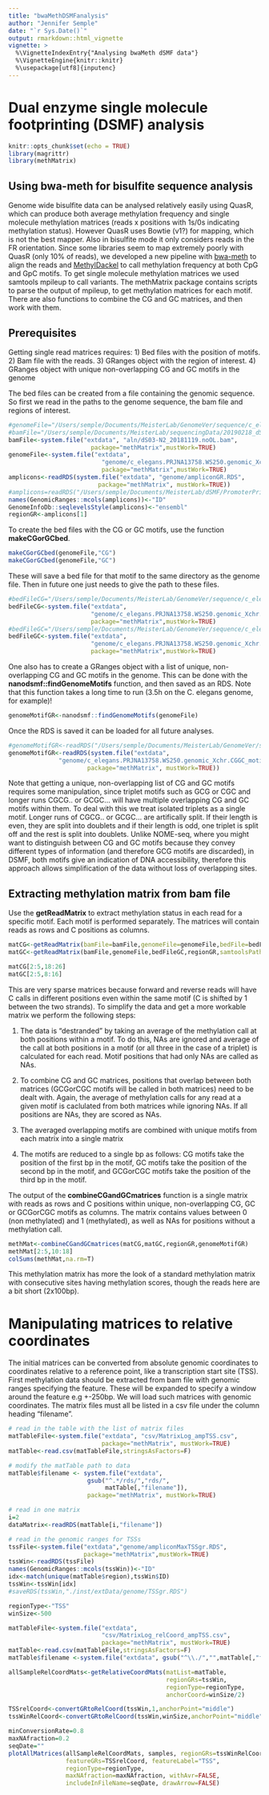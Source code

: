 ```yaml
---
title: "bwaMethDSMFanalysis"
author: "Jennifer Semple"
date: "`r Sys.Date()`"
output: rmarkdown::html_vignette
vignette: >
  %\VignetteIndexEntry{"Analysing bwaMeth dSMF data"} 
  %\VignetteEngine{knitr::knitr}
  %\usepackage[utf8]{inputenc}
---
```


# Dual enzyme single molecule footprinting (DSMF) analysis

```r
knitr::opts_chunk$set(echo = TRUE)
library(magrittr)
library(methMatrix)
```

## Using bwa-meth for bisulfite sequence analysis

Genome wide bisulfite data can be analysed relatively easily using QuasR, which can produce both average methylation frequency and single molecule methylation matrices (reads x positions with 1s/0s indicating methylation status). However QuasR uses Bowtie (v1?) for mapping, which is not the best mapper. Also in bisulfite mode it only considers reads in the FR orientation. Since some libraries seem to map extremely poorly with QuasR (only 10% of reads), we developed a new pipeline with [bwa-meth](https://github.com/brentp/bwa-meth) to align the reads and [MethylDackel](https://github.com/dpryan79/MethylDackel) to call methylation frequency at both CpG and GpC motifs. To get single molecule methylation matrices we used samtools mpileup to call variants. The methMatrix package contains scripts to parse the output of mpileup, to get methylation matrices for each motif. There are also functions to combine the CG and GC matrices, and then work with them.

## Prerequisites

Getting single read matrices requires: 
1) Bed files with the position of motifs.
2) Bam file with the reads. 
3) GRanges object with the region of interest.
4) GRanges object with unique non-overlapping CG and GC motifs in the genome

The bed files can be created from a file containing the genomic sequence. So first we read in the paths to the genome sequence, the bam file and regions of interest.
```r
#genomeFile="/Users/semple/Documents/MeisterLab/GenomeVer/sequence/c_elegans.PRJNA13758.WS250.genomic.fa"
#bamFile="/Users/semple/Documents/MeisterLab/sequencingData/20190218_dSMFv016v020_N2gw_2x150pe/properpair/aln/dS16N2gw_20190218.noOL.bam"
bamFile<-system.file("extdata", "aln/dS03-N2_20181119.noOL.bam",
                       package="methMatrix",mustWork=TRUE)
genomeFile<-system.file("extdata",
                          "genome/c_elegans.PRJNA13758.WS250.genomic_Xchr.fa",
                          package="methMatrix",mustWork=TRUE)
amplicons<-readRDS(system.file("extdata", "genome/ampliconGR.RDS",
                         package="methMatrix", mustWork=TRUE))
#amplicons=readRDS("/Users/semple/Documents/MeisterLab/dSMF/PromoterPrimerDesign/usefulObjects/ampliconGR.RDS")
names(GenomicRanges::mcols(amplicons))<-"ID"
GenomeInfoDb::seqlevelsStyle(amplicons)<-"ensembl"
regionGR<-amplicons[1]

```

To create the bed files with the CG or GC motifs, use the function **makeCGorGCbed**.
```r
makeCGorGCbed(genomeFile,"CG")
makeCGorGCbed(genomeFile,"GC")
```

These will save a bed file for that motif to the same directory as the genome file. Then in future one just needs to give the path to these files.

```r
#bedFileCG="/Users/semple/Documents/MeisterLab/GenomeVer/sequence/c_elegans.PRJNA13758.WS250.genomic.CG.bed"
bedFileCG<-system.file("extdata",
                       "genome/c_elegans.PRJNA13758.WS250.genomic_Xchr.CG.bed",
                       package="methMatrix",mustWork=TRUE)
#bedFileGC="/Users/semple/Documents/MeisterLab/GenomeVer/sequence/c_elegans.PRJNA13758.WS250.genomic.GC.bed"
bedFileGC<-system.file("extdata",
                       "genome/c_elegans.PRJNA13758.WS250.genomic_Xchr.GC.bed",
                       package="methMatrix",mustWork=TRUE)
```

One also has to create a GRanges object with a list of unique, non-overlapping CG and GC motifs in the genome. This can be done with the **nanodsmf::findGenomeMotifs** function, and then saved as an RDS. Note that this function takes a long time to run (3.5h on the C. elegans genome, for example)!

```r
genomeMotifGR<-nanodsmf::findGenomeMotifs(genomeFile)
```

Once the RDS is saved it can be loaded for all future analyses.

```r
#genomeMotifGR<-readRDS("/Users/semple/Documents/MeisterLab/GenomeVer/sequence/c_elegans.PRJ#NA13758.WS250.genomic.CGGC_motifs.RDS")
genomeMotifGR<-readRDS(system.file("extdata",
              "genome/c_elegans.PRJNA13758.WS250.genomic_Xchr.CGGC_motifs.RDS",
                      package="methMatrix", mustWork=TRUE))
```

Note that getting a unique, non-overlapping list of CG and GC motifs requires some manipulation, since triplet motifs such as GCG or CGC and longer runs CGCG.. or GCGC... will have multiple overlapping CG and GC motifs within them. To deal with this we treat isolated triplets as a single motif. Longer runs of CGCG.. or GCGC... are artifically split. If their length is even, they are split into doublets and if their length is odd, one triplet is split off and the rest is split into doublets. Unlike NOME-seq, where you might want to distinguish between CG and GC motifs because they convey different types of information (and therefore GCG motifs are discarded), in DSMF, both motifs give an indication of DNA accessibility, therefore this approach allows simplification of the data without loss of overlapping sites.

## Extracting methylation matrix from bam file

Use the **getReadMatrix** to extract methylation status in each read for a specific motif. Each motif is performed separately. The matrices will contain reads as rows and C positions as columns. 

```r
matCG<-getReadMatrix(bamFile=bamFile,genomeFile=genomeFile,bedFile=bedFileCG,region=regionGR, samtoolsPath="~/miniconda3/bin/")
matGC<-getReadMatrix(bamFile,genomeFile,bedFileGC,regionGR,samtoolsPath="~/miniconda3/bin/")

matCG[2:5,18:26]
matGC[2:5,8:16]
```

This are very sparse matrices because forward and reverse reads will have C calls in different positions even within the same motif (C is shifted by 1 between the two strands). To simplify the data and get a more workable matrix we perform the following steps: 

1) The data is "destranded" by taking an average of the methylation call at both positions within a motif. To do this, NAs are ignored and average of the call at both positions in a motif (or all three in the case of a triplet) is calculated for each read. Motif positions that had only NAs are called as NAs.

2) To combine CG and GC matrices, positions that overlap between both matrices (GCGorCGC motifs will be called in both matrices) need to be dealt with. Again, the average of methylation calls for any read at a given motif is caclulated from both matrices while ignoring NAs. If all positions are NAs, they are scored as NAs. 

3) The averaged overlapping motifs are combined with unique motifs from each matrix into a single matrix

4) The motifs are reduced to a single bp as follows: CG motifs take the position of the first bp in the motif, GC motifs take the position of the second bp in the motif, and GCGorCGC motifs take the position of the third bp in the motif. 

The output of the **combineCGandGCmatrices** function is a single matrix with reads as rows and C positions within unique, non-overlapping CG, GC or GCGorCGC motifs as columns. The matrix contains values between 0 (non methylated) and 1 (methylated), as well as NAs for positions without a methylation call.

```r
methMat<-combineCGandGCmatrices(matCG,matGC,regionGR,genomeMotifGR)
methMat[2:5,10:18]
colSums(methMat,na.rm=T)

```

This methylation matrix has more the look of a standard methylation matrix with consecutive sites having methylation scores, though the reads here are a bit short (2x100bp).

# Manipulating matrices to relative coordinates

The initial matrices can be converted from absolute genomic coordinates to coordinates relative to a reference point, like a transcription start site (TSS). First methylation data should be extracted from bam file with genomic ranges specifying the feature. These will be expanded to specify a window around the feature e.g +-250bp. We will load such matrices with genomic coordinates. The matrix files must all be listed in a csv file under the column heading "filename". 

```r
# read in the table with the list of matrix files
matTableFile<-system.file("extdata", "csv/MatrixLog_ampTSS.csv",
                          package="methMatrix", mustWork=TRUE)
matTable<-read.csv(matTableFile,stringsAsFactors=F)

# modify the matTable path to data
matTable$filename <- system.file("extdata", 
                      gsub("^.*/rds/","rds/", 
                           matTable[,"filename"]), 
                      package="methMatrix", mustWork=TRUE)

# read in one matrix
i=2
dataMatrix<-readRDS(matTable[i,"filename"])

# read in the genomic ranges for TSSs
tssFile<-system.file("extdata","genome/ampliconMaxTSSgr.RDS",
                     package="methMatrix",mustWork=TRUE)
tssWin<-readRDS(tssFile)
names(GenomicRanges::mcols(tssWin))<-"ID"
idx<-match(unique(matTable$region),tssWin$ID)
tssWin<-tssWin[idx]
#saveRDS(tssWin,"./inst/extData/genome/TSSgr.RDS")

regionType<-"TSS"
winSize<-500

matTableFile<-system.file("extdata", 
                          "csv/MatrixLog_relCoord_ampTSS.csv",
                          package="methMatrix", mustWork=TRUE)
matTable<-read.csv(matTableFile,stringsAsFactors=F)
matTable$filename <-system.file("extdata", gsub("^\\./","",matTable[,"filename"]), package="methMatrix", mustWork=TRUE)

allSampleRelCoordMats<-getRelativeCoordMats(matList=matTable,
                                            regionGRs=tssWin,
                                            regionType=regionType, 
                                            anchorCoord=winSize/2)

TSSrelCoord<-convertGRtoRelCoord(tssWin,1,anchorPoint="middle")
tssWinRelCoord<-convertGRtoRelCoord(tssWin,winSize,anchorPoint="middle")

minConversionRate=0.8
maxNAfraction=0.2
seqDate=""
plotAllMatrices(allSampleRelCoordMats, samples, regionGRs=tssWinRelCoord,  
                featureGRs=TSSrelCoord, featureLabel="TSS", 
                regionType=regionType,
                maxNAfraction=maxNAfraction, withAvr=FALSE,
                includeInFileName=seqDate, drawArrow=FALSE)

```

